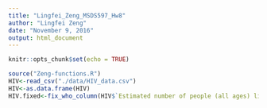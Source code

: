```yaml
---
title: "Lingfei_Zeng_MSDS597_Hw8"
author: "Lingfei Zeng"
date: "November 9, 2016"
output: html_document
---
```


```r
knitr::opts_chunk$set(echo = TRUE)
```


    
```R
source("Zeng-functions.R")
HIV<-read_csv("./data/HIV_data.csv")
HIV<-as.data.frame(HIV)
HIV.fixed<-fix_who_column(HIV$`Estimated number of people (all ages) living with HIV`)[2:8,]
    

```


